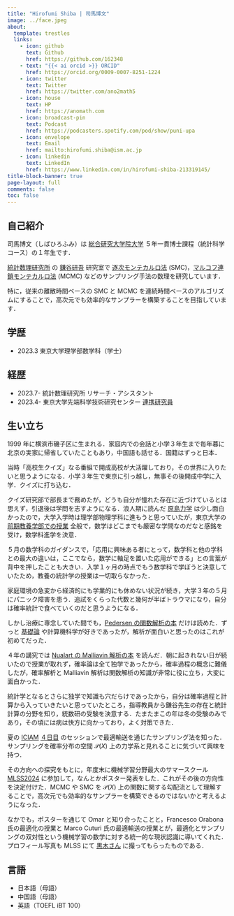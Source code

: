 ```yaml
---
title: "Hirofumi Shiba | 司馬博文"
image: ../face.jpeg
about:
  template: trestles
  links:
    - icon: github
      text: Github
      href: https://github.com/162348
    - text: "{{< ai orcid >}} ORCID"
      href: https://orcid.org/0009-0007-8251-1224
    - icon: twitter
      text: Twitter
      href: https://twitter.com/ano2math5
    - icon: house
      text: HP
      href: https://anomath.com
    - icon: broadcast-pin
      text: Podcast
      href: https://podcasters.spotify.com/pod/show/puni-upa
    - icon: envelope
      text: Email
      href: mailto:hirofumi.shiba@ism.ac.jp
    - icon: linkedin
      text: LinkedIn
      href: https://www.linkedin.com/in/hirofumi-shiba-213319145/
title-block-banner: true
page-layout: full
comments: false
toc: false
---
```


## 自己紹介

司馬博文（しばひろふみ）は [総合研究大学院大学](https://www.soken.ac.jp/) ５年一貫博士課程（統計科学コース）の１年生です．

[統計数理研究所](https://www.ism.ac.jp/) の [鎌谷研吾](https://sites.google.com/view/kengokamatani/home) 研究室で [逐次モンテカルロ法](https://ja.wikipedia.org/wiki/%E7%B2%92%E5%AD%90%E3%83%95%E3%82%A3%E3%83%AB%E3%82%BF) (SMC)，[マルコフ連鎖モンテカルロ法](https://ja.wikipedia.org/wiki/%E3%83%9E%E3%83%AB%E3%82%B3%E3%83%95%E9%80%A3%E9%8E%96%E3%83%A2%E3%83%B3%E3%83%86%E3%82%AB%E3%83%AB%E3%83%AD%E6%B3%95) (MCMC) などのサンプリング手法の数理を研究しています．

特に，従来の離散時間ベースの SMC と MCMC を連続時間ベースのアルゴリズムにすることで，高次元でも効率的なサンプラーを構築することを目指しています．

## 学歴

* 2023.3 東京大学理学部数学科（学士）

## 経歴

* 2023.7- 統計数理研究所 リサーチ・アシスタント
* 2023.4- 東京大学先端科学技術研究センター [連携研究員](https://esrp.rcast.u-tokyo.ac.jp/experts/hirofumi-shiba/)

## 生い立ち

1999 年に横浜市磯子区に生まれる．家庭内での会話と小学３年生まで毎年暮に北京の実家に帰省していたこともあり，中国語も話せる．国籍はずっと日本．

当時「高校生クイズ」なる番組で開成高校が大活躍しており，その世界に入りたいと思うようになる．小学３年生で東京に引っ越し，無事その後開成中学に入学．クイズに打ち込む．

クイズ研究部で部長まで務めたが，どうも自分が憧れた存在に近づけているとは思えず，引退後は学問を志すようになる．浪人期に読んだ [原島力学](https://www.shokabo.co.jp/mybooks/ISBN978-4-7853-2020-1.htm) は少し面白かったので，大学入学時は理学部物理学科に進もうと思っていたが，東京大学の [前期教養学部での授業](../posts/2023/Life/BookRecommendation.qmd) 全般で，数学はどこまでも厳密な学問なのだなと感銘を受け，数学科進学を決意．

５月の数学科のガイダンスで，「応用に興味ある者にとって，数学科と他の学科との最大の違いは，ここでなら，数学に軸足を置いた応用ができる」との言葉が背中を押したことも大きい．入学１ヶ月の時点でもう数学科で学ぼうと決意していたため，教養の統計学の授業は一切取らなかった．

家庭環境の急変から経済的にも学業的にも休めない状況が続き，大学３年の５月にパニック障害を患う．追試をくらった代数と幾何が半ばトラウマになり，自分は確率統計で食べていくのだと思うようになる．

しかし治療に専念していた間でも，[Pedersen の関数解析の本](https://link.springer.com/book/10.1007/978-1-4612-1007-8) だけは読めた．ずっと [基礎論](https://ja.wikipedia.org/wiki/%E6%95%B0%E5%AD%A6%E5%9F%BA%E7%A4%8E%E8%AB%96) や計算機科学が好きであったが，解析が面白いと思ったのはこれが初めてだった．

４年の講究では [Nualart の Malliavin 解析の本](https://www.cambridge.org/core/books/introduction-to-malliavin-calculus/8E17E009769FE6797351721C024BDCAE) を読んだ．朝に起きれない日が続いたので授業が取れず，確率論は全て独学であったから，確率過程の概念に難儀したが，確率解析と Malliavin 解析は関数解析の知識が非常に役に立ち，大変に面白かった．

統計学となるとさらに独学で知識も穴だらけであったから，自分は確率過程と計算から入っていきたいと思っていたところ，指導教員から鎌谷先生の存在と統計計算の分野を知り，統数研の受験を決意する．たまたまこの年は冬の受験のみであり，その頃には病は快方に向かっており，よく対策できた．

夏の [ICIAM](https://iciam2023.org/) [４日目](https://iciam2023.org/registered_data?id=00837) のセッションで最適輸送を通じたサンプリング法を知った．サンプリングを確率分布の空間 $\mathcal{P}(X)$ 上の力学系と見れることに気づいて興味を持つ．

その方向への探究をもとに，年度末に機械学習分野最大のサマースクール [MLSS2024](/static/Sessions.qmd#sec-MLSS2024) に参加して，なんとかポスター発表をした．これがその後の方向性を決定付けた．MCMC や SMC を $\mathcal{P}(X)$ 上の関数に関する勾配流として理解することで，高次元でも効率的なサンプラーを構築できるのではないかと考えるようになった．

なかでも，ポスターを通じて Omar と知り合ったことと，Francesco Orabona 氏の最適化の授業と Marco Cuturi 氏の最適輸送の授業とが，最適化とサンプリングの双対性という機械学習の数学に対する統一的な現状認識に導いてくれた．プロフィール写真も MLSS にて [黒木さん](https://sites.google.com/view/yuko-kuroki/japanese) に撮ってもらったものである．

## 言語

* 日本語（母語）
* 中国語（母語）
* 英語（TOEFL iBT 100）